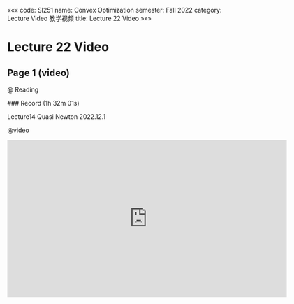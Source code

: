 «««
code: SI251
name: Convex Optimization
semester: Fall 2022
category: Lecture Video 教学视频
title: Lecture 22 Video
»»»

# Lecture 22 Video

## Page 1 (video)

@ Reading

<div class="markdown-body">
### Record (1h 32m 01s)

Lecture14 Quasi Newton 2022.12.1
</div>

@video

<iframe src="https://sbbrisk.com/e/60rby9exunmk.html" frameborder=0 marginwidth=0 marginheight=0 scrolling=no width=640 height=360 allowfullscreen></iframe>
